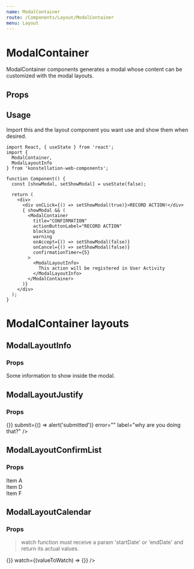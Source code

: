```yaml
---
name: ModalContainer
route: /Components/Layout/ModalContainer
menu: Layout
---
```



# ModalContainer

ModalContainer components generates a modal whose content can be customized with the modal layouts.

## Props
<Props of={ModalContainerPropsComponent} />

## Usage

Import this and the layout component you want use and show them when desired.

```tsx
import React, { useState } from 'react';
import {
  ModalContainer,
  ModalLayoutInfo
} from 'konstellation-web-components';

function Component() {
  const [showModal, setShowModal] = useState(false);

  return (
    <div>
      <div onCLick={() => setShowModal(true)}>RECORD ACTION!</div>
      { showModal && (
        <ModalContainer
          title="CONFIRMATION"
          actionButtonLabel="RECORD ACTION"
          blocking
          warning
          onAccept={() => setShowModal(false)}
          onCancel={() => setShowModal(false)}
          confirmationTimer={5}
        >
          <ModalLayoutInfo>
            This action will be registered in User Activity
          </ModalLayoutInfo>
        </ModalContainer>
      )}
    </div>
  );
}
```

# ModalContainer layouts

## ModalLayoutInfo

### Props
<Props of={ModalLayoutInfoPropsComponent} />

<Playground>
  <ModalLayoutInfo>
    Some information to show inside the modal.
  </ModalLayoutInfo>
</Playground>

## ModalLayoutJustify

### Props
<Props of={ModalLayoutJustifyPropsComponent} />

<Playground>
  <div style={{ width: '360px' }}>
    <ModalLayoutJustify
      onUpdate={() => {}}
      submit={() => alert('submitted')}
      error=""
      label="why are you doing that?"
    />
  </div>
</Playground>

## ModalLayoutConfirmList

### Props
<Props of={ModalLayoutConfirmListPropsComponent} />

<Playground>
  <ModalLayoutConfirmList
    message="Selected items"
    confirmMessage="Are you sure you want to perform the action?"
  >
    <div>Item A</div>
    <div>Item D</div>
    <div>Item F</div>
  </ModalLayoutConfirmList>
</Playground>

## ModalLayoutCalendar

### Props
<Props of={ModalLayoutCalendarPropsComponent} />

> watch function must receive a param 'startDate' or 'endDate' and return its actual values.

<Playground>
  <div style={{width: '100%', height: '600px'}}>
    <ModalLayoutCalendar
      setValue={() => {}}
      watch={(valueToWatch) => {}}
    />
  </div>
</Playground>
